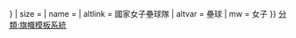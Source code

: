 {{country data {{{1}}}
| flagright/core
| variant = {{{variant|{{{2|}}}}}}
| size = {{{size|}}}
| name = {{{name|}}}
| altlink = 國家女子壘球隊
| altvar = 壘球
| mw = 女子
}}<noinclude>
[[分類:旗幟模板系統]]
{{documentation}}
</noinclude>